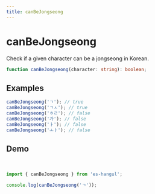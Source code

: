 ```yaml
---
title: canBeJongseong
---
```



# canBeJongseong

Check if a given character can be a jongseong in Korean.

```typescript
function canBeJongseong(character: string): boolean;
```

## Examples

```typescript
canBeJongseong('ㄱ'); // true
canBeJongseong('ㄱㅅ'); // true
canBeJongseong('ㅎㄹ'); // false
canBeJongseong('가'); // false
canBeJongseong('ㅏ'); // false
canBeJongseong('ㅗㅏ'); // false
```

## Demo

<br />

<Sandpack>

```ts index.ts
import { canBeJongseong } from 'es-hangul';

console.log(canBeJongseong('ㄱ'));
```

</Sandpack>
